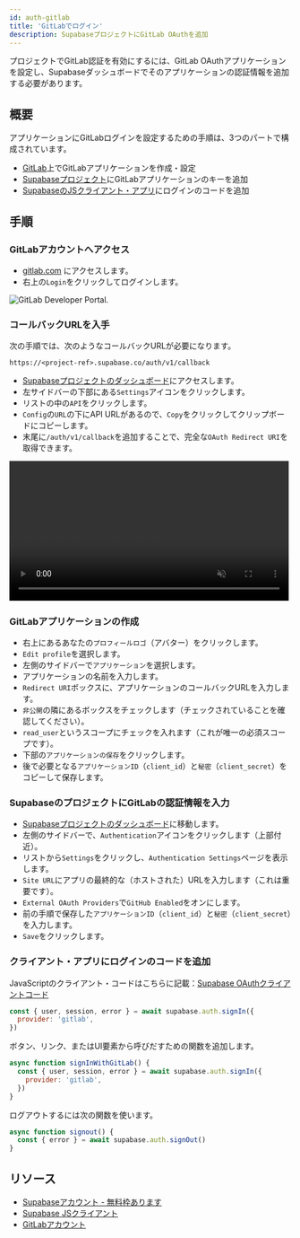 ```yaml
---
id: auth-gitlab
title: 'GitLabでログイン'
description: SupabaseプロジェクトにGitLab OAuthを追加
---
```



プロジェクトでGitLab認証を有効にするには、GitLab OAuthアプリケーションを設定し、Supabaseダッシュボードでそのアプリケーションの認証情報を追加する必要があります。

## 概要

アプリケーションにGitLabログインを設定するための手順は、3つのパートで構成されています。

- [GitLab](https://gitlab.com)上でGitLabアプリケーションを作成・設定
- [Supabaseプロジェクト](https://api.supabase.com)にGitLabアプリケーションのキーを追加
- [SupabaseのJSクライアント・アプリ](https://github.com/supabase/supabase-js)にログインのコードを追加

## 手順

### GitLabアカウントへアクセス

- [gitlab.com](https://gitlab.com) にアクセスします。
- 右上の`Login`をクリックしてログインします。

![GitLab Developer Portal.](/img/guides/auth-gitlab/gitlab-portal.png)

### コールバックURLを入手

次の手順では、次のようなコールバックURLが必要になります。

`https://<project-ref>.supabase.co/auth/v1/callback`

- [Supabaseプロジェクトのダッシュボード](https://api.supabase.com)にアクセスします。
- 左サイドバーの下部にある`Settings`アイコンをクリックします。
- リストの中の`API`をクリックします。
- `Config`の`URL`の下にAPI URLがあるので、`Copy`をクリックしてクリップボードにコピーします。
- 末尾に`/auth/v1/callback`を追加することで、完全な`OAuth Redirect URI`を取得できます。

<video width="99%" muted playsInline controls="true">
  <source src="/docs/videos/api/api-url-and-key.mp4" type="video/mp4" muted playsInline />
</video>

### GitLabアプリケーションの作成

- 右上にあるあなたの`プロフィールロゴ`（アバター）をクリックします。
- `Edit profile`を選択します。
- 左側のサイドバーで`アプリケーション`を選択します。
- アプリケーションの名前を入力します。
- `Redirect URI`ボックスに、アプリケーションのコールバックURLを入力します。
- `非公開`の隣にあるボックスをチェックします（チェックされていることを確認してください）。
- `read_user`というスコープにチェックを入れます（これが唯一の必須スコープです）。
- 下部の`アプリケーションの保存`をクリックします。
- 後で必要となる`アプリケーションID`（`client_id`）と`秘密`（`client_secret`）をコピーして保存します。

### SupabaseのプロジェクトにGitLabの認証情報を入力

- [Supabaseプロジェクトのダッシュボード](https://api.supabase.com)に移動します。
- 左側のサイドバーで、`Authentication`アイコンをクリックします（上部付近）。
- リストから`Settings`をクリックし、`Authentication Settings`ページを表示します。
- `Site URL`にアプリの最終的な（ホストされた）URLを入力します（これは重要です）。
- `External OAuth Providers`で`GitHub Enabled`をオンにします。
- 前の手順で保存した`アプリケーションID`（`client_id`）と`秘密`（`client_secret`）を入力します。
- `Save`をクリックします。

### クライアント・アプリにログインのコードを追加

JavaScriptのクライアント・コードはこちらに記載：[Supabase OAuthクライアントコード](/docs/reference/javascript/auth-signin#sign-in-using-third-party-providers)

```js
const { user, session, error } = await supabase.auth.signIn({
  provider: 'gitlab',
})
```

ボタン、リンク、またはUI要素から呼びだすための関数を追加します。

```js
async function signInWithGitLab() {
  const { user, session, error } = await supabase.auth.signIn({
    provider: 'gitlab',
  })
}
```

ログアウトするには次の関数を使います。

```js
async function signout() {
  const { error } = await supabase.auth.signOut()
}
```

## リソース

- [Supabaseアカウント - 無料枠あります](https://supabase.com)
- [Supabase JSクライアント](https://github.com/supabase/supabase-js)
- [GitLabアカウント](https://gitlab.com)
